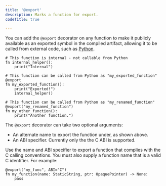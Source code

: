 ```yaml
---
title: '@export'
description: Marks a function for export.
codeTitle: true

---
```


You can add the `@export` decorator on any function to make it publicly
available as an exported symbol in the compiled artifact, allowing it to be
called from external code, such as
[Python](/mojo/manual/python/mojo-from-python#import-a-mojo-module-in-python).

```mojo
# This function is internal - not callable from Python
fn internal_helper():
    print("Internal")

# This function can be called from Python as "my_exported_function"
@export
fn my_exported_function():
    print("Exported!")
    internal_helper()

# This function can be called from Python as "my_renamed_function"
@export("my_renamed_function")
fn my_other_function():
    print("Another function.")
```

The `@export` decorator can take two optional arguments:

- An alternate name to export the function under, as shown above.
- An ABI specifier. Currently only the the C ABI is supported.

Use the name and ABI specifier to export a function that complies with the C
calling conventions. You must also supply a function name that is a valid C
identifier. For example:

```mojo
@export("my_func", ABI="C")
fn my_function(name: StaticString, ptr: OpaquePointer) -> None:
    pass
```
